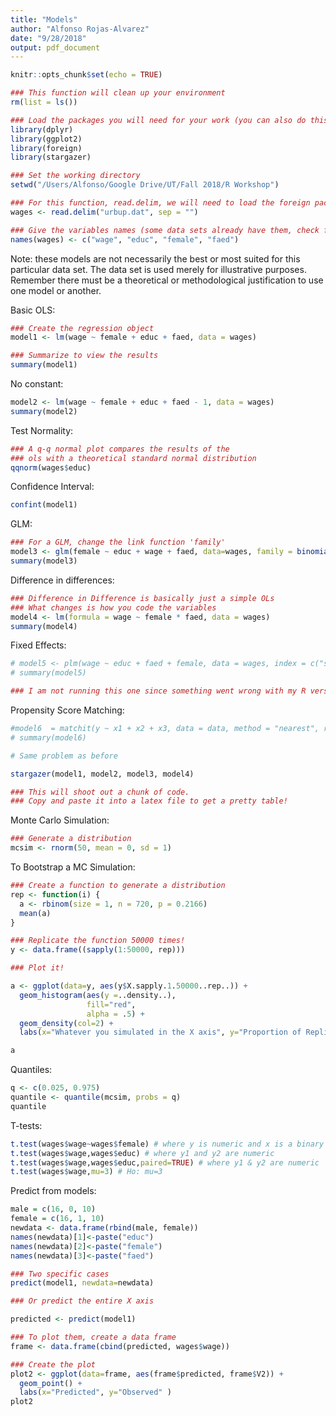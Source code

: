 ```yaml
---
title: "Models"
author: "Alfonso Rojas-Alvarez"
date: "9/28/2018"
output: pdf_document
---
```


```r
knitr::opts_chunk$set(echo = TRUE)

### This function will clean up your environment
rm(list = ls())

### Load the packages you will need for your work (you can also do this as you go).
library(dplyr)
library(ggplot2)
library(foreign)
library(stargazer)

### Set the working directory
setwd("/Users/Alfonso/Google Drive/UT/Fall 2018/R Workshop")

### For this function, read.delim, we will need to load the foreign package.
wages <- read.delim("urbup.dat", sep = "")

### Give the variables names (some data sets already have them, check first)
names(wages) <- c("wage", "educ", "female", "faed")
```

Note: these models are not necessarily the best or most suited for this particular data set. The data set is used merely for illustrative purposes. Remember there must be a theoretical or methodological justification to use one model or another.

Basic OLS:

```r
### Create the regression object
model1 <- lm(wage ~ female + educ + faed, data = wages)

### Summarize to view the results
summary(model1)
```

No constant:

```r
model2 <- lm(wage ~ female + educ + faed - 1, data = wages)
summary(model2)
```

Test Normality:

```r
### A q-q normal plot compares the results of the 
### ols with a theoretical standard normal distribution
qqnorm(wages$educ)
```

Confidence Interval:

```r
confint(model1)
```

GLM:

```r
### For a GLM, change the link function 'family'
model3 <- glm(female ~ educ + wage + faed, data=wages, family = binomial(link = "logit"))
summary(model3)
```

Difference in differences:

```r
### Difference in Difference is basically just a simple OLs
### What changes is how you code the variables
model4 <- lm(formula = wage ~ female * faed, data = wages)
summary(model4)
```

Fixed Effects:

```r
# model5 <- plm(wage ~ educ + faed + female, data = wages, index = c("state", "year"), model = "within", effect= "individual")
# summary(model5)

### I am not running this one since something went wrong with my R version and it is not reading plm
```

Propensity Score Matching:

```r
#model6  = matchit(y ~ x1 + x2 + x3, data = data, method = "nearest", ratio = 1)
# summary(model6)

# Same problem as before
```

```r
stargazer(model1, model2, model3, model4)

### This will shoot out a chunk of code.
### Copy and paste it into a latex file to get a pretty table!
```


Monte Carlo Simulation:

```r
### Generate a distribution
mcsim <- rnorm(50, mean = 0, sd = 1)
```

To Bootstrap a MC Simulation:

```r
### Create a function to generate a distribution
rep <- function(i) {
  a <- rbinom(size = 1, n = 720, p = 0.2166)
  mean(a)
}

### Replicate the function 50000 times!
y <- data.frame((sapply(1:50000, rep)))

### Plot it!

a <- ggplot(data=y, aes(y$X.sapply.1.50000..rep..)) + 
  geom_histogram(aes(y =..density..), 
                 fill="red", 
                 alpha = .5) + 
  geom_density(col=2) + 
  labs(x="Whatever you simulated in the X axis", y="Proportion of Replications" )

a
```

Quantiles:

```r
q <- c(0.025, 0.975)
quantile <- quantile(mcsim, probs = q)
quantile
```

T-tests:

```r
t.test(wages$wage~wages$female) # where y is numeric and x is a binary factor
t.test(wages$wage,wages$educ) # where y1 and y2 are numeric
t.test(wages$wage,wages$educ,paired=TRUE) # where y1 & y2 are numeric
t.test(wages$wage,mu=3) # Ho: mu=3
```

Predict from models:

```r
male = c(16, 0, 10)
female = c(16, 1, 10)
newdata <- data.frame(rbind(male, female))
names(newdata)[1]<-paste("educ")
names(newdata)[2]<-paste("female")
names(newdata)[3]<-paste("faed")

### Two specific cases
predict(model1, newdata=newdata)

### Or predict the entire X axis

predicted <- predict(model1)

### To plot them, create a data frame
frame <- data.frame(cbind(predicted, wages$wage))

### Create the plot
plot2 <- ggplot(data=frame, aes(frame$predicted, frame$V2)) + 
  geom_point() + 
  labs(x="Predicted", y="Observed" )
plot2
```


